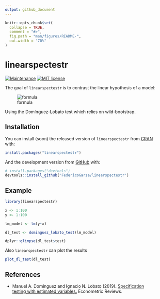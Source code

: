 ```yaml
---
output: github_document
---
```


<!-- README.md is generated from README.Rmd. Please edit that file -->

```r
knitr::opts_chunk$set(
  collapse = TRUE,
  comment = "#>",
  fig.path = "man/figures/README-",
  out.width = "70%"
)
```
# linearspectestr

<!-- badges: start -->
[![Maintenance](https://img.shields.io/badge/Maintained%3F-yes-green.svg)](https://GitHub.com/FedericoGarza/linearspectestr/commit-activity)
[![MIT license](https://img.shields.io/badge/License-MIT-blue.svg)](https://lbesson.mit-license.org/)

<!-- badges: end -->

The goal of `linearspectestr` is to contrast the linear hypothesis of a model:


![formula](man/figures/CodeCogsEqn.gif)



Using the Domínguez-Lobato test which relies on wild-bootstrap.

## Installation

You can install (soon) the released version of `linearspectestr` from [CRAN](https://CRAN.R-project.org) with:

``` r
install.packages("linearspectestr")
```

And the development version from [GitHub](https://github.com/) with:

``` r
# install.packages("devtools")
devtools::install_github("FedericoGarza/linearspectestr")
```
## Example



```r
library(linearspectestr)

x <- 1:100
y <- 1:100

lm_model <- lm(y~x)

dl_test <- dominguez_lobato_test(lm_model)

```

```r
dplyr::glimpse(dl_test$test)
```

Also `linearspectestr` can plot the results

```r
plot_dl_test(dl_test)
```

## References

* Manuel A. Domínguez and Ignacio N. Lobato (2019). [Specification testing with estimated variables.]((https://www.tandfonline.com/doi/citedby/10.1080/07474938.2019.1687116?scroll=top&needAccess=true)) Econometric Reviews.
